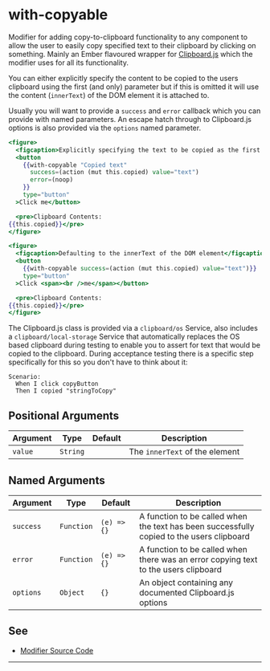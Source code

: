 # with-copyable

Modifier for adding copy-to-clipboard functionality to any component to allow
the user to easily copy specified text to their clipboard by clicking on
something. Mainly an Ember flavoured wrapper for
[Clipboard.js](https://clipboardjs.com/) which the modifier uses for all its
functionality.

You can either explicitly specify the content to be copied to the users
clipboard using the first (and only) parameter but if this is omitted it will
use the content (`innerText`) of the DOM element it is attached to.

Usually you will want to provide a `success` and `error` callback which you
can provide with named parameters. An escape hatch through to Clipboard.js
options is also provided via the `options` named parameter.


```hbs preview-template
<figure>
  <figcaption>Explicitly specifying the text to be copied as the first parameter</figcaption>
  <button
    {{with-copyable "Copied text"
      success=(action (mut this.copied) value="text")
      error=(noop)
    }}
    type="button"
  >Click me</button>

  <pre>Clipboard Contents:
{{this.copied}}</pre>
</figure>
```

```hbs preview-template
<figure>
  <figcaption>Defaulting to the innerText of the DOM element</figcaption>
  <button
    {{with-copyable success=(action (mut this.copied) value="text")}}
    type="button"
  >Click <span><br />me</span></button>

  <pre>Clipboard Contents:
{{this.copied}}</pre>
</figure>
```

The Clipboard.js class is provided via a `clipboard/os` Service, also includes
a `clipboard/local-storage` Service that automatically replaces the OS based
clipboard during testing to enable you to assert for text that would be copied
to the clipboard. During acceptance testing there is a specific step
specifically for this so you don't have to think about it:

```gherkin acceptance-test
Scenario:
  When I click copyButton
  Then I copied "stringToCopy"
```

## Positional Arguments

| Argument | Type | Default | Description |
| --- | --- | --- | --- |
| `value` | `String` | | The `innerText` of the element | The string to be copied to the clipboard on click |

## Named Arguments

| Argument | Type | Default | Description |
| --- | --- | --- | --- |
| `success` | `Function` | `(e) => {}` | A function to be called when the text has been successfully copied to the users clipboard |
| `error` | `Function` | `(e) => {}` | A function to be called when there was an error copying text to the users clipboard |
| `options` | `Object` | `{}` | An object containing any documented Clipboard.js options |



## See

- [Modifier Source Code](./index.js)

---
